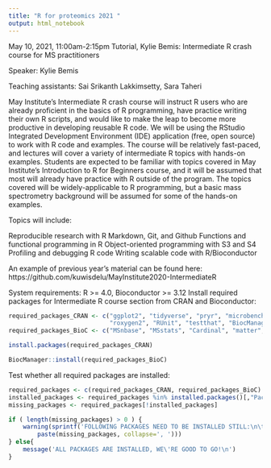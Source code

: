 ---
title: "R for proteomics 2021 "
output: html_notebook
---
May 10, 2021, 11:00am-2:15pm Tutorial, Kylie Bemis: Intermediate R crash course for MS practitioners

Speaker: Kylie Bemis

Teaching assistants: Sai Srikanth Lakkimsetty, Sara Taheri

May Institute’s Intermediate R crash course will instruct R users who are already proficient in the basics of R programming, have practice writing their own R scripts, and would like to make the leap to become more productive in developing reusable R code. We will be using the RStudio Integrated Development Environment (IDE) application (free, open source) to work with R code and examples. The course will be relatively fast-paced, and lectures will cover a variety of intermediate R topics with hands-on examples. Students are expected to be familiar with topics covered in May Institute’s Introduction to R for Beginners course, and it will be assumed that most will already have practice with R outside of the program. The topics covered will be widely-applicable to R programming, but a basic mass spectrometry background will be assumed for some of the hands-on examples.

Topics will include:

Reproducible research with R Markdown, Git, and Github
Functions and functional programming in R
Object-oriented programming with S3 and S4
Profiling and debugging R code
Writing scalable code with R/Bioconductor

An example of previous year’s material can be found here:
https://github.com/kuwisdelu/MayInstitute2020-IntermediateR

System requirements: R >= 4.0, Bioconductor >= 3.12
Install required packages for Intermediate R course section from CRAN and Bioconductor:

```{r}
required_packages_CRAN <- c("ggplot2", "tidyverse", "pryr", "microbenchmark",
                            "roxygen2", "RUnit", "testthat", "BiocManager")
required_packages_BioC <- c("MSnbase", "MSstats", "Cardinal", "matter", "HDF5Array")

install.packages(required_packages_CRAN)

BiocManager::install(required_packages_BioC)
```
Test whether all required packages are installed:
```{r}
required_packages <- c(required_packages_CRAN, required_packages_BioC)
installed_packages <- required_packages %in% installed.packages()[,"Package"]
missing_packages <- required_packages[!installed_packages]

if ( length(missing_packages) > 0 ) {
	warning(sprintf('FOLLOWING PACKAGES NEED TO BE INSTALLED STILL:\n\t%s\n',
		paste(missing_packages, collapse=', ')))
} else{
	message('ALL PACKAGES ARE INSTALLED, WE\'RE GOOD TO GO!\n')
}
```

